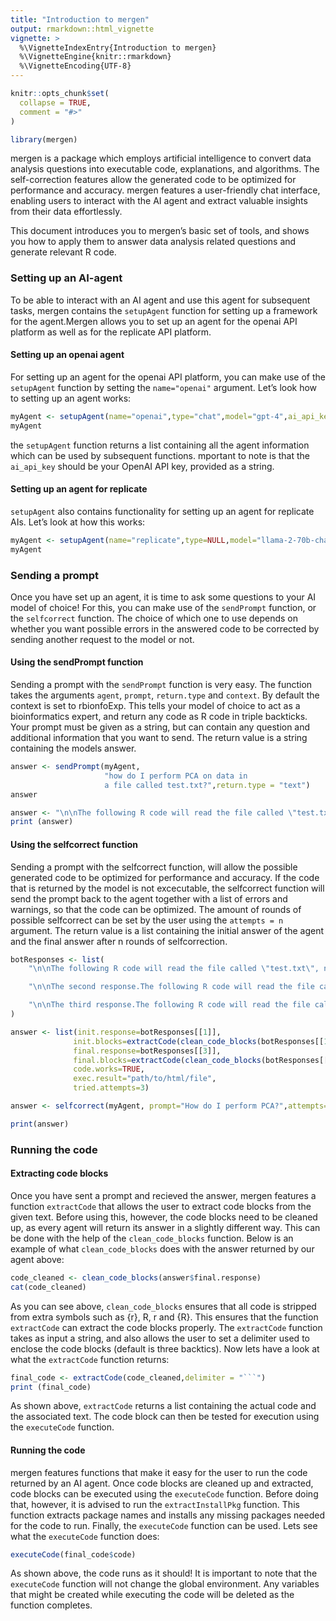 ```yaml
---
title: "Introduction to mergen"
output: rmarkdown::html_vignette
vignette: >
  %\VignetteIndexEntry{Introduction to mergen}
  %\VignetteEngine{knitr::rmarkdown}
  %\VignetteEncoding{UTF-8}
---
```


```r
knitr::opts_chunk$set(
  collapse = TRUE,
  comment = "#>"
)
```

```r
library(mergen)
```

mergen is a package which employs artificial intelligence to convert data analysis questions into executable code, explanations, and algorithms. The self-correction features allow the generated code to be optimized for performance and accuracy. mergen features a user-friendly chat interface, enabling users to interact with the AI agent and extract valuable insights from their data effortlessly.

This document introduces you to mergen's basic set of tools, and shows you how to apply them
to answer data analysis related questions and generate relevant R code. 

### Setting up an AI-agent
To be able to interact with an AI agent and use this agent for subsequent tasks, mergen contains the `setupAgent` function for setting up a framework for the agent.Mergen allows you to set up an agent for the openai API platform as well as for the replicate API platform. 

#### Setting up an openai agent
For setting up an agent for the openai API platform, you can make use of the `setupAgent` function by setting the `name="openai"` argument. 
Let's look how to setting up an agent works:

```r
myAgent <- setupAgent(name="openai",type="chat",model="gpt-4",ai_api_key = "your_key")
myAgent
```

the `setupAgent` function returns a list containing all the agent information which can be used by subsequent functions. mportant to note is that the `ai_api_key` should be your OpenAI API key, provided as a string.

#### Setting up an agent for replicate
`setupAgent` also contains functionality for setting up an agent for replicate AIs. Let's look at how this works:

```r
myAgent <- setupAgent(name="replicate",type=NULL,model="llama-2-70b-chat",ai_api_key="my_key")
myAgent
```

### Sending a prompt

Once you have set up an agent, it is time to ask some questions to your AI model of choice! For this, you can make use of the `sendPrompt` function, or the `selfcorrect` function. The choice of which one to use depends on whether you want possible errors in the answered code to be corrected by sending another request to the model or not. 

#### Using the sendPrompt function
Sending a prompt with the `sendPrompt` function is very easy. The function takes the arguments `agent`, `prompt`, `return.type` and `context`. By default the context is set to rbionfoExp. This tells your model of choice to act as a bioinformatics expert, and return any code as R code in triple backticks. Your prompt must be given as a string, but can contain any question and additional information that you want to send. The return value is a string containing the models answer. 

```r
answer <- sendPrompt(myAgent,
                     "how do I perform PCA on data in
                     a file called test.txt?",return.type = "text")
answer
```
```r
answer <- "\n\nThe following R code will read the file called \"test.txt\", normalize the table and do PCA. First, the code will read the file into an R data frame: \n\n```\ndata <- read.table(\"test.txt\", header = TRUE, sep = \"\\t\")\n```\n\nNext, the data will be normalized to the range of 0 to 1:\n\n```\nnormalized.data <- scale(data, center = TRUE, scale = TRUE)\n```\n\nFinally, the normalized data will be used to do a Principal Component Analysis (PCA):\n\n```\npca <- princomp(normalized.data)\n```"
print (answer)
```

#### Using the selfcorrect function

Sending a prompt with the selfcorrect function, will allow the possible generated code to be optimized for performance and accuracy. If the code that is returned by the model is not excecutable, the selfcorrect function will send the prompt back to the agent together with a list of errors and warnings, so that the code can be optimized. The amount of rounds of possible selfcorrect can be set by the user using the `attempts = n` argument. The return value is a list containing the initial answer of the agent and the final answer after n rounds of selfcorrection. 

```r
botResponses <- list(
    "\n\nThe following R code will read the file called \"test.txt\", normalize the table and do PCA. First, the code will read the file into an R data frame: \n\n```R\ndata <- read.table(\"test.txt\", header = TRUE, sep = \"\\t\")\n```\n\nNext, the data will be normalized to the range of 0 to 1:\n\n```{r}\nnormalized.data <- scale(data, center = TRUE, scale = TRUE)\n```\n\nFinally, the normalized data will be used to do a Principal Component Analysis (PCA):\n\n```{R}\npca <- princomp(normalized.data)\n```",

    "\n\nThe second response.The following R code will read the file called \"test.txt\", normalize the table and do PCA. First, the code will read the file into an R data frame: \n\n```\ndata <- read.table(\"test.txt\", header = TRUE, sep = \"\\t\")\n```\n\nNext, the data will be normalized to the range of 0 to 1:\n\n```\nnormalized.data <- scale(data, center = TRUE, scale = TRUE)\n```\n\nFinally, the normalized data will be used to do a Principal Component Analysis (PCA):\n\n```\npca <- princomp(normalized.data)\n```",

    "\n\nThe third response.The following R code will read the file called \"test.txt\", normalize the table and do PCA. First, the code will read the file into an R data frame: \n\n```{r}\nplot(1:10)```\n\nNext, the data will be normalized to the range of 0 to 1:\n\n"
)

answer <- list(init.response=botResponses[[1]],
              init.blocks=extractCode(clean_code_blocks(botResponses[[1]])),
              final.response=botResponses[[3]],
              final.blocks=extractCode(clean_code_blocks(botResponses[[3]])),
              code.works=TRUE,
              exec.result="path/to/html/file",
              tried.attempts=3)
```
```r
answer <- selfcorrect(myAgent, prompt="How do I perform PCA?",attempts=3)
```
```r
print(answer)
```

### Running the code

#### Extracting code blocks
Once you have sent a prompt and recieved the answer, mergen features a function `extractCode` that allows the user to extract code blocks from the given text. Before using this, however, the code blocks need to be cleaned up, as every agent will return its answer in a slightly different way. This can be done with the help of the `clean_code_blocks` function. Below is an example of what `clean_code_blocks` does with the answer returned by our agent above:

```r
code_cleaned <- clean_code_blocks(answer$final.response)
cat(code_cleaned)
```

As you can see above, `clean_code_blocks` ensures that all code is stripped from extra symbols such as {r}, R, r and {R}. This ensures that the function `extractCode` can extract the code blocks properly. The `extractCode` function takes as input a string, and also allows the user to set a delimiter used to enclose the code blocks (default is three backtics). Now lets have a look at what the `extractCode` function returns:

```r
final_code <- extractCode(code_cleaned,delimiter = "```")
print (final_code)
```

As shown above, `extractCode` returns a list containing the actual code and the associated text. The code block can then be tested for execution using the `executeCode` function.

#### Running the code

mergen features functions that make it easy for the user to run the code returned by an AI agent. Once code blocks are cleaned up and extracted, code blocks can be executed using the `executeCode` function. Before doing that, however, it is advised to run the `extractInstallPkg` function. This function extracts package names and installs any missing packages needed for the code to run. Finally, the `executeCode` function can be used. Lets see what the `executeCode` function does:

```r
executeCode(final_code$code)
```
As shown above, the code runs as it should! It is important to note that the `executeCode` function will not change the global environment. Any variables that might be created while executing the code will be deleted as the function completes. 
